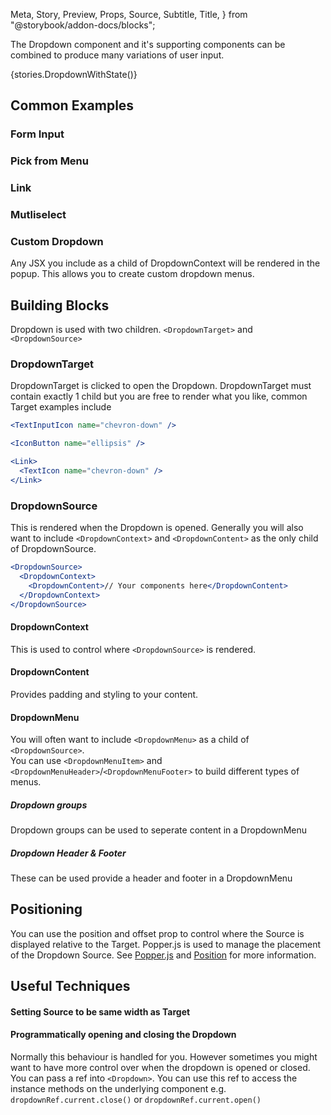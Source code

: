   Meta,
  Story,
  Preview,
  Props,
  Source,
  Subtitle,
  Title,
} from "@storybook/addon-docs/blocks";

<Meta title="Dropdown" component={Dropdown} />

<Title>Dropdown</Title>

The Dropdown component and it's supporting components can be combined to produce many variations of user input.

<Story name="Default">{stories.DropdownWithState()}</Story>

<Props />

## Common Examples

### Form Input

<Preview>
  <Story name="Form Input" story={stories.DropdownWithState} />
</Preview>

### Pick from Menu

<Preview>
  <Story name="Menu" story={stories.MenuDropdown} />
</Preview>

### Link

<Preview>
  <Story name="Link" story={stories.DropdownLink} />
</Preview>

### Mutliselect

<Preview>
  <Story name="Mutliselect" story={stories.DropdownMenuMutiSelect} />
</Preview>

### Custom Dropdown

Any JSX you include as a child of DropdownContext will be rendered in the popup. This allows you to create custom dropdown menus.

<Preview>
  <Story name="Custom Dropdown" story={stories.CustomDropdown} />
</Preview>

## Building Blocks

Dropdown is used with two children. `<DropdownTarget>` and `<DropdownSource>`

### DropdownTarget

DropdownTarget is clicked to open the Dropdown. DropdownTarget must contain exactly 1 child but you are free to render what you like, common Target examples include

```jsx
<TextInputIcon name="chevron-down" />
```

```jsx
<IconButton name="ellipsis" />
```

```jsx
<Link>
  <TextIcon name="chevron-down" />
</Link>
```

### DropdownSource

This is rendered when the Dropdown is opened. Generally you will also want to include `<DropdownContext>` and `<DropdownContent>` as the only child of DropdownSource.

```jsx
<DropdownSource>
  <DropdownContext>
    <DropdownContent>// Your components here</DropdownContent>
  </DropdownContext>
</DropdownSource>
```

#### DropdownContext

This is used to control where `<DropdownSource>` is rendered.

#### DropdownContent

Provides padding and styling to your content.

#### DropdownMenu

You will often want to include `<DropdownMenu>` as a child of `<DropdownSource>`.  
You can use `<DropdownMenuItem>` and `<DropdownMenuHeader>`/`<DropdownMenuFooter>` to build different types of menus.

##### Dropdown groups

Dropdown groups can be used to seperate content in a DropdownMenu

<Preview>
  <Story name="Menu groups" story={stories.DropdownMenuGroups} />
</Preview>

##### Dropdown Header & Footer

These can be used provide a header and footer in a DropdownMenu

<Preview>
  <Story name="Header & Footer" story={stories.DropdownMenuHeaderFooter} />
</Preview>

## Positioning

You can use the position and offset prop to control where the Source is displayed relative to the Target. Popper.js is used to manage the placement of the Dropdown Source. See [Popper.js](https://popper.js.org/) and [Position](https://github.com/BrandwatchLtd/axiom-react/blob/master/packages/axiom-components/src/Position/Position.js) for more information.

## Useful Techniques

#### Setting Source to be same width as Target

<Preview>
  <Story
    name="Source to be same width as Target"
    story={stories.SourceSameWidthAsTarget}
  />
</Preview>

#### Programmatically opening and closing the Dropdown

Normally this behaviour is handled for you. However sometimes you might want to have more control over when the dropdown is opened or closed.  
You can pass a ref into `<Dropdown>`. You can use this ref to access the instance methods on the underlying component e.g. `dropdownRef.current.close()` or `dropdownRef.current.open()`

<Preview>
  <Story name="Closing with ref" story={stories.ClosingTheDropdown} />
</Preview>
